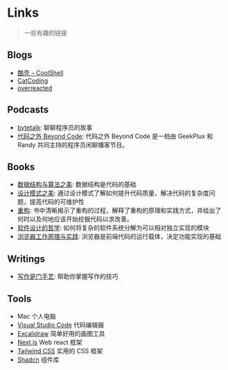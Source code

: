 # Links

> 一些有趣的链接

## Blogs
- [酷壳 – CoolShell](https://coolshell.cn/)
- [CatCoding](https://catcoding.me/links/)
- [overreacted](https://overreacted.io/)

## Podcasts
- [bytetalk](https://bytetalk.fm/): 聊聊程序员的故事
- [代码之外 Beyond Code](https://bento.me/beyondcode): 代码之外 Beyond Code 是一档由 GeekPlux 和 Randy 共同主持的程序员闲聊播客节目。

## Books
- [数据结构与算法之美](https://time.geekbang.org/column/article/40036): 数据结构是代码的基础
- [设计模式之美](https://time.geekbang.org/column/article/215132): 通过设计模式了解如何提升代码质量，解决代码的复杂度问题，提高代码的可维护性
- [重构](https://book.douban.com/subject/30468597/): 书中清晰揭示了重构的过程，解释了重构的原理和实践方式，并给出了何时以及何地应该开始挖掘代码以求改善。
- [软件设计的哲学](https://book.douban.com/subject/37119755/): 如何将复杂的软件系统分解为可以相对独立实现的模块
- [浏览器工作原理与实践](https://time.geekbang.org/column/article/155183): 浏览器是前端代码的运行载体，决定功能实现的基础

## Writings
- [写作是门手艺](https://book.douban.com/subject/35143751/): 帮助你掌握写作的技巧

## Tools

- Mac 个人电脑
- [Visual Studio Code](https://code.visualstudio.com/) 代码编辑器
- [Excalidraw](https://excalidraw.com/) 简单好用的画图工具
- [Next.js](https://nextjs.org/) Web react 框架
- [Tailwind CSS](https://tailwindcss.com/) 实用的 CSS 框架
- [Shadcn](https://ui.shadcn.com/) 组件库